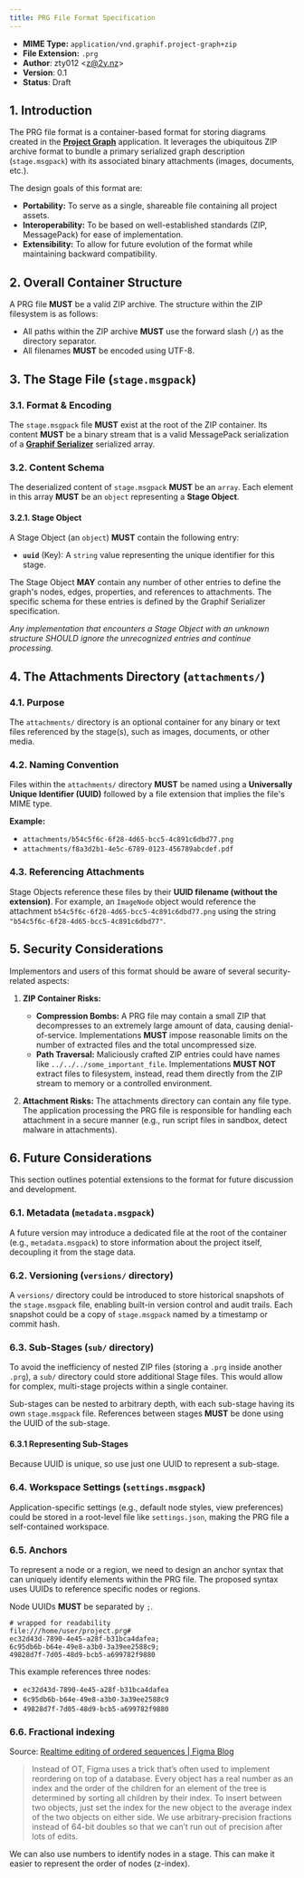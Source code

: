 ```yaml
---
title: PRG File Format Specification
---
```



- **MIME Type:** `application/vnd.graphif.project-graph+zip`
- **File Extension:** `.prg`
- **Author**: zty012 \<[z@2y.nz](mailto:z@2y.nz)>
- **Version**: 0.1
- **Status**: Draft

## 1. Introduction

The PRG file format is a container-based format for storing diagrams created in the [**Project Graph**](/docs/app) application. It leverages the ubiquitous ZIP archive format to bundle a primary serialized graph description (`stage.msgpack`) with its associated binary attachments (images, documents, etc.).

The design goals of this format are:

- **Portability:** To serve as a single, shareable file containing all project assets.
- **Interoperability:** To be based on well-established standards (ZIP, MessagePack) for ease of implementation.
- **Extensibility:** To allow for future evolution of the format while maintaining backward compatibility.

## 2. Overall Container Structure

A PRG file **MUST** be a valid ZIP archive. The structure within the ZIP filesystem is as follows:

<Files>
  <File name="stage.msgpack" />
  <Folder name="attachments" defaultOpen>
    <File name="<uuid>.<ext>" />
  </Folder>
</Files>

- All paths within the ZIP archive **MUST** use the forward slash (`/`) as the directory separator.
- All filenames **MUST** be encoded using UTF-8.

## 3. The Stage File (`stage.msgpack`)

### 3.1. Format & Encoding

The `stage.msgpack` file **MUST** exist at the root of the ZIP container. Its content **MUST** be a binary stream that is a valid MessagePack serialization of a [**Graphif Serializer**](/docs/spec/serializer) serialized array.

### 3.2. Content Schema

The deserialized content of `stage.msgpack` **MUST** be an `array`. Each element in this array **MUST** be an `object` representing a **Stage Object**.

#### 3.2.1. Stage Object

A Stage Object (an `object`) **MUST** contain the following entry:

- **`uuid`** (Key): A `string` value representing the unique identifier for this stage.

The Stage Object **MAY** contain any number of other entries to define the graph's nodes, edges, properties, and references to attachments. The specific schema for these entries is defined by the Graphif Serializer specification.

_Any implementation that encounters a Stage Object with an unknown structure SHOULD ignore the unrecognized entries and continue processing._

## 4. The Attachments Directory (`attachments/`)

### 4.1. Purpose

The `attachments/` directory is an optional container for any binary or text files referenced by the stage(s), such as images, documents, or other media.

### 4.2. Naming Convention

Files within the `attachments/` directory **MUST** be named using a **Universally Unique Identifier (UUID)** followed by a file extension that implies the file's MIME type.

**Example:**

- `attachments/b54c5f6c-6f28-4d65-bcc5-4c891c6dbd77.png`
- `attachments/f8a3d2b1-4e5c-6789-0123-456789abcdef.pdf`

### 4.3. Referencing Attachments

Stage Objects reference these files by their **UUID filename (without the extension)**. For example, an `ImageNode` object would reference the attachment `b54c5f6c-6f28-4d65-bcc5-4c891c6dbd77.png` using the string `"b54c5f6c-6f28-4d65-bcc5-4c891c6dbd77"`.

## 5. Security Considerations

Implementors and users of this format should be aware of several security-related aspects:

1.  **ZIP Container Risks:**
    - **Compression Bombs:** A PRG file may contain a small ZIP that decompresses to an extremely large amount of data, causing denial-of-service. Implementations **MUST** impose reasonable limits on the number of extracted files and the total uncompressed size.
    - **Path Traversal:** Maliciously crafted ZIP entries could have names like `../../../some_important_file`. Implementations **MUST NOT** extract files to filesystem, instead, read them directly from the ZIP stream to memory or a controlled environment.

2.  **Attachment Risks:** The attachments directory can contain any file type. The application processing the PRG file is responsible for handling each attachment in a secure manner (e.g., run script files in sandbox, detect malware in attachments).

## 6. Future Considerations

This section outlines potential extensions to the format for future discussion and development.

### 6.1. Metadata (`metadata.msgpack`)

A future version may introduce a dedicated file at the root of the container (e.g., `metadata.msgpack`) to store information about the project itself, decoupling it from the stage data.

### 6.2. Versioning (`versions/` directory)

A `versions/` directory could be introduced to store historical snapshots of the `stage.msgpack` file, enabling built-in version control and audit trails. Each snapshot could be a copy of `stage.msgpack` named by a timestamp or commit hash.

### 6.3. Sub-Stages (`sub/` directory)

To avoid the inefficiency of nested ZIP files (storing a `.prg` inside another `.prg`), a `sub/` directory could store additional Stage files. This would allow for complex, multi-stage projects within a single container.

<Files>
  <File name="stage.msgpack" />
  <Folder name="attachments" defaultOpen>
    <File name="<uuid>.<ext>" />
  </Folder>
  <Folder name="sub" defaultOpen>
    <Folder name="<uuid>" defaultOpen>
      <File name="stage.msgpack" />
      <Folder name="<uuid>" defaultOpen>
        <File name="stage.msgpack" />
        <Folder name="<uuid>" defaultOpen>
          <File name="stage.msgpack" />
        </Folder>
        <Folder name="<uuid>" defaultOpen>
          <File name="stage.msgpack" />
        </Folder>
      </Folder>
    </Folder>
    <Folder name="<uuid>" defaultOpen>
      <File name="stage.msgpack" />
      <Folder name="<uuid>" defaultOpen>
        <File name="stage.msgpack" />
      </Folder>
    </Folder>
  </Folder>
</Files>

Sub-stages can be nested to arbitrary depth, with each sub-stage having its own `stage.msgpack` file. References between stages **MUST** be done using the UUID of the sub-stage.

#### 6.3.1 Representing Sub-Stages

Because UUID is unique, so use just one UUID to represent a sub-stage.

### 6.4. Workspace Settings (`settings.msgpack`)

Application-specific settings (e.g., default node styles, view preferences) could be stored in a root-level file like `settings.json`, making the PRG file a self-contained workspace.

### 6.5. Anchors

To represent a node or a region, we need to design an anchor syntax that can uniquely identify elements within the PRG file. The proposed syntax uses UUIDs to reference specific nodes or regions.

Node UUIDs **MUST** be separated by `;`.

```
# wrapped for readability
file:///home/user/project.prg#
ec32d43d-7890-4e45-a28f-b31bca4dafea;
6c95db6b-b64e-49e8-a3b0-3a39ee2588c9;
49828d7f-7d05-48d9-bcb5-a699782f9880
```

This example references three nodes:

- `ec32d43d-7890-4e45-a28f-b31bca4dafea`
- `6c95db6b-b64e-49e8-a3b0-3a39ee2588c9`
- `49828d7f-7d05-48d9-bcb5-a699782f9880`

### 6.6. Fractional indexing

Source: [Realtime editing of ordered sequences | Figma Blog](https://www.figma.com/blog/realtime-editing-of-ordered-sequences/#fractional-indexing)

> Instead of OT, Figma uses a trick that’s often used to implement reordering on top of a database. Every object has a real number as an index and the order of the children for an element of the tree is determined by sorting all children by their index. To insert between two objects, just set the index for the new object to the average index of the two objects on either side. We use arbitrary-precision fractions instead of 64-bit doubles so that we can’t run out of precision after lots of edits.

We can also use numbers to identify nodes in a stage. This can make it easier to represent the order of nodes (z-index).
